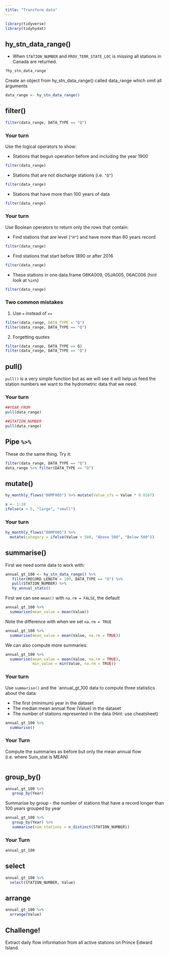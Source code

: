 ```yaml
---
title: "Transform data"
---
```


<!-- 
This file Creative Commons Attribution 4.0 International License. 
See details at https://github.com/bcgov/intro-to-tidyhydat-and-tidyverse 
-->

```r
library(tidyverse)
library(tidyhydat)
```

## hy_stn_data_range()
- When `STATION_NUMBER` and `PROV_TERR_STATE_LOC` is missing all stations in Canada are returned. 

```r
?hy_stn_data_range
```

Create an object from hy_stn_data_range()  called data_range which omit all arguments
```r
data_range <- hy_stn_data_range()
```

## filter()

```r
filter(data_range, DATA_TYPE == "Q")
```

### Your turn

Use the logical operators to show:

- Stations that begun operation before and including the year 1900
```r
filter(data_range)
```

- Stations that are not discharge stations (i.e. `"Q"`)
```r
filter(data_range)
```

- Stations that have more than 100 years of data
```r
filter(data_range)
```

### Your turn 

Use Boolean operators to return only the rows that contain:

- Find stations that are level (`"H"`) and have more than 80 years record

```r
filter(data_range)
```

- Find stations that start before 1890 or after 2016

```r
filter(data_range)
```

- These stations in one data.frame 08KA009, 05JA005, 06AC006 (hint look at `%in%`)

```r
filter(data_range)
```

### Two common mistakes
1. Use `=` instead of `==`
```r
filter(data_range, DATA_TYPE = "Q")
filter(data_range, DATA_TYPE == "Q")
```

2. Forgetting quotes
```r
filter(data_range, DATA_TYPE == Q)
filter(data_range, DATA_TYPE == "Q")
```


## pull()
`pull()` is a very simple function but as we will see it will help us feed the station numbers we want to the hydrometric data that we need.

### Your turn
```r
##YEAR_FROM
pull(data_range)

##STATION_NUMBER
pull(data_range)
```

## Pipe `%>%` 

These do the same thing. Try it:
```r
filter(data_range, DATA_TYPE == "Q")
data_range %>% filter(DATA_TYPE == "Q")
```

## mutate()
```r
hy_monthly_flows("08MF005") %>% mutate(Value_cfs = Value * 0.0167)
```

```r
x <- 1:10
ifelse(x > 5, "large", "small")
```

### Your turn 
```r
hy_monthly_flows("08MF005") %>% 
  mutate(category = ifelse(Value > 500, "Above 500", "Below 500"))
```

## summarise()
First we need some data to work with:
```r
annual_gt_100 <- hy_stn_data_range() %>% 
   filter(RECORD_LENGTH > 100, DATA_TYPE == "Q") %>%                                          
   pull(STATION_NUMBER) %>%
   hy_annual_stats()
```

First we can see `mean()` with `na.rm = FALSE`, the default

```r
annual_gt_100 %>%
  summarise(mean_value = mean(Value))
```

Note the difference with when we set `na.rm = TRUE`
```r
annual_gt_100 %>%
  summarise(mean_value = mean(Value, na.rm = TRUE))
```

We can also compute more summaries:

```r
annual_gt_100 %>%
  summarise(mean_value = mean(Value, na.rm = TRUE), 
            min_value = min(Value, na.rm = TRUE))
```

### Your turn

Use `summarise()` and the `annual_gt_100 data to compute three statistics about the data:

- The first (minimum) year in the dataset
- The median mean annual flow (Value) in the dataset
- The number of stations represented in the data (Hint: use cheatsheet)

```r
annual_gt_100 %>%
  summarise()
```


### Your Turn

Compute the summaries as before but only the mean annual flow (i.e. where Sum_stat is MEAN)

```r


```

## group_by()

```r
annual_gt_100 %>% 
   group_by(Year)
```

Summarise by group - the number of stations that have a record longer than 100 years grouped by year

```r
annual_gt_100 %>% 
   group_by(Year) %>%
   summarise(num_stations = n_distinct(STATION_NUMBER))
```

### Your Turn 

```r
annual_gt_100
```

## select
```r
annual_gt_100 %>% 
  select(STATION_NUMBER, Value)
```

## arrange
```r
annual_gt_100 %>% 
  arrange(Value)
```


## Challenge!
Extract daily flow information from all active stations on Prince Edward Island.
```r

```
